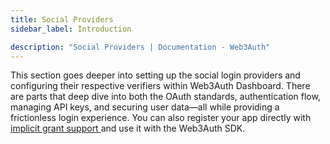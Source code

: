 ```yaml
---
title: Social Providers
sidebar_label: Introduction

description: "Social Providers | Documentation - Web3Auth"
---
```



This section goes deeper into setting up the social login providers and configuring their respective
verifiers within Web3Auth Dashboard. There are parts that deep dive into both the OAuth standards,
authentication flow, managing API keys, and securing user data—all while providing a frictionless
login experience. You can also register your app directly with
[implicit grant support ](https://oauth.net/2/grant-types/implicit/) and use it with the Web3Auth
SDK.

<SocialTiles />
